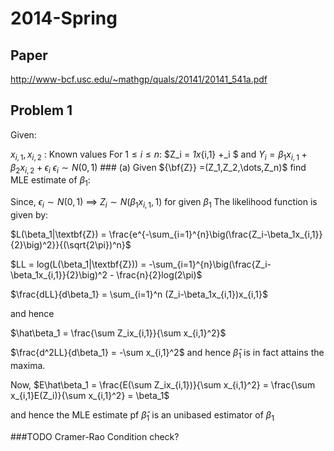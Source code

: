 # 2014-Spring

## Paper
  [http://www-bcf.usc.edu/~mathgp/quals/20141/20141_541a.pdf](http://www-bcf.usc.edu/~mathgp/quals/20141/20141_541a.pdf)

## Problem 1

Given:

$x_{i,1}, x_{i,2}$ :  Known values 
For $1  \leq i \leq n$:
$Z_i = \beta_1x_{i,1} +\epsilon_i $ and
$Y_i = \beta_1x_{i,1} +\beta_2x_{i,2} + \epsilon_i$
$\epsilon_i \sim N(0,1)$
### (a)
Given ${\bf{Z}} =(Z_1,Z_2,\dots,Z_n)$ find MLE estimate of $\beta_1$:

Since, $\epsilon_i \sim N(0,1)$ $\implies$ $Z_i \sim N(\beta_1x_{i,1}, 1)$ for given $\beta_1$
The likelihood function is given by:

$L(\beta_1|\textbf{Z}) = \frac{e^{-\sum_{i=1}^{n}\big(\frac{Z_i-\beta_1x_{i,1}}{2}\big)^2}}{(\sqrt{2\pi})^n}$

$LL = log(L(\beta_1|\textbf{Z})) = -\sum_{i=1}^{n}\big(\frac{Z_i-\beta_1x_{i,1}}{2}\big)^2 - \frac{n}{2}log(2\pi)$

$\frac{dLL}{d\beta_1} = \sum_{i=1}^n (Z_i-\beta_1x_{i,1})x_{i,1}$


and hence

$\hat\beta_1 = \frac{\sum Z_ix_{i,1}}{\sum x_{i,1}^2}$

$\frac{d^2LL}{d\beta_1} = -\sum x_{i,1}^2$ and hence $\hat \beta_1$ is in fact attains the maxima.


Now, $E\hat\beta_1 = \frac{E(\sum Z_ix_{i,1})}{\sum x_{i,1}^2} = \frac{\sum x_{i,1}E(Z_i)}{\sum x_{i,1}^2} = \beta_1$

and hence the MLE estimate pf $\hat \beta_1$ is an unibased estimator of $\beta_1$

###TODO Cramer-Rao Condition check?
